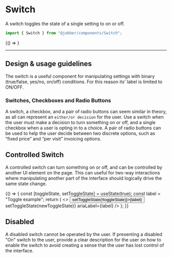 
<Meta title="Components/Switch" component={Switch} />

# Switch

A switch toggles the state of a single setting to on or off.

```ts
import { Switch } from "@jobber/components/Switch";
```

<Canvas>
  <Story name="Switch">{() => <Switch ariaLabel="Visible to clients" />}</Story>
</Canvas>

<ArgsTable of={Switch} story="Switch" />

---

## Design & usage guidelines

The switch is a useful component for manipulating settings with binary
(true/false, yes/no, on/off) conditions. For this reason its' label is limited
to ON/OFF.

### Switches, Checkboxes and Radio Buttons

A switch, a checkbox, and a pair of radio buttons can seem similar in theory, as
all can represent an `either/or decision` for the user. Use a switch when the
user must make a decision to turn something on or off, and a single checkbox
when a user is opting in to a choice. A pair of radio buttons can be used to
help the user decide between two discrete options, such as “fixed price” and
“per visit” invoicing options.

## Controlled Switch

A controlled switch can turn something on or off, and can be controlled by
another UI element on the page. This can useful for two-way interactions where
manipulating another part of the interface should logically drive the same state
change.

<Canvas>
  <Story name="Controlled Switch">
    {() => {
      const [toggleState, setToggleState] = useState(true);
      const label = "Toggle example";
      return (
        <>
          <button onClick={() => setToggleState(!toggleState)}>{label}</button>
          <br />
          <Switch
            value={toggleState}
            onChange={newToggleState => setToggleState(newToggleState)}
            ariaLabel={label}
          />
        </>
      );
    }}
  </Story>
</Canvas>

## Disabled

A disabled switch cannot be operated by the user. If presenting a disabled "On"
switch to the user, provide a clear description for the user on how to enable
the switch to avoid creating a sense that the user has lost control of the
interface.

<Canvas>
  <Switch value={false} ariaLabel="Visible to clients" disabled={true} />
</Canvas>
